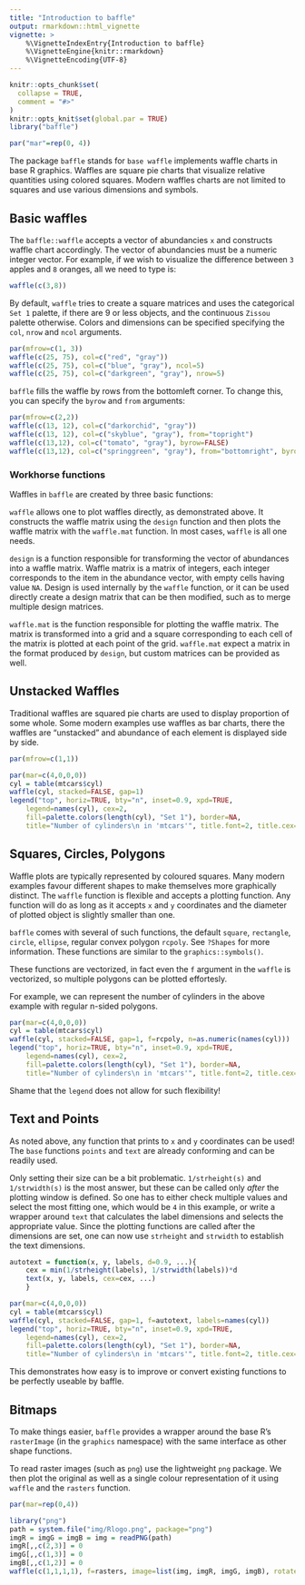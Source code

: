 ```yaml
---
title: "Introduction to baffle"
output: rmarkdown::html_vignette
vignette: >
    %\VignetteIndexEntry{Introduction to baffle}
    %\VignetteEngine{knitr::rmarkdown}
    %\VignetteEncoding{UTF-8}
---
```


```r
knitr::opts_chunk$set(
  collapse = TRUE,
  comment = "#>"
)
knitr::opts_knit$set(global.par = TRUE)
library("baffle")
```

```r
par("mar"=rep(0, 4))
```

The package `baffle` stands for `base waffle` implements waffle charts in base R graphics.
Waffles are square pie charts that visualize relative quantities using colored squares.
Modern waffles charts are not limited to squares and use various dimensions and symbols.


## Basic waffles
The `baffle::waffle` accepts a vector of abundancies `x` and constructs waffle chart accordingly.
The vector of abundancies must be a numeric integer vector. For example, if we wish to visualize
the difference between `3` apples and `8` oranges, all we need to type is:

```r
waffle(c(3,8))
```

By default, `waffle` tries to create a square matrices and uses the categorical `Set 1` palette,
if there are 9 or less objects, and the continuous `Zissou` palette otherwise.
Colors and dimensions can be specified specifying the `col`, `nrow` and `ncol` arguments.

```r
par(mfrow=c(1, 3))
waffle(c(25, 75), col=c("red", "gray"))
waffle(c(25, 75), col=c("blue", "gray"), ncol=5)
waffle(c(25, 75), col=c("darkgreen", "gray"), nrow=5)
```

`baffle` fills the waffle by rows from the bottomleft corner.
To change this, you can specify the `byrow` and `from` arguments:

```r
par(mfrow=c(2,2))
waffle(c(13, 12), col=c("darkorchid", "gray"))
waffle(c(13, 12), col=c("skyblue", "gray"), from="topright")
waffle(c(13,12), col=c("tomato", "gray"), byrow=FALSE)
waffle(c(13,12), col=c("springgreen", "gray"), from="bottomright", byrow=FALSE)
```

### Workhorse functions
Waffles in `baffle` are created by three basic functions:

`waffle` allows one to plot waffles directly, as demonstrated above. It constructs the waffle matrix
using the `design` function and then plots the waffle matrix with the `waffle.mat` function.
In most cases, `waffle` is all one needs.

`design` is a function responsible for transforming the vector of abundances into a waffle matrix.
Waffle matrix is a matrix of integers, each integer corresponds to the item in the abundance vector,
with empty cells having value `NA`. Design is used internally by the `waffle` function, or it can be
used directly create a design matrix that can be then modified, such as to merge multiple design
matrices.

`waffle.mat` is the function responsible for plotting the waffle matrix. The matrix is transformed
into a grid and a square corresponding to each cell of the matrix is plotted at each point of the
grid. `waffle.mat` expect a matrix in the format produced by `design`, but custom matrices can be
provided as well.

## Unstacked Waffles
Traditional waffles are squared pie charts are used to display proportion of some whole.
Some modern examples use waffles as bar charts, there the waffles are "unstacked" and abundance
of each element is displayed side by side.

```r
par(mfrow=c(1,1))
```

```r
par(mar=c(4,0,0,0))
cyl = table(mtcars$cyl)
waffle(cyl, stacked=FALSE, gap=1)
legend("top", horiz=TRUE, bty="n", inset=0.9, xpd=TRUE,
    legend=names(cyl), cex=2,
    fill=palette.colors(length(cyl), "Set 1"), border=NA,
    title="Number of cylinders\n in 'mtcars'", title.font=2, title.cex=1.5)
```

## Squares, Circles, Polygons
Waffle plots are typically represented by coloured squares. Many modern examples favour different
shapes to make themselves more graphically distinct. The `waffle` function is flexible and accepts
a plotting function. Any function will do as long as it accepts `x` and `y` coordinates and
the diameter of plotted object is slightly smaller than one.

`baffle` comes with several of such functions, the default `square`, `rectangle`, `circle`,
`ellipse`, regular convex polygon `rcpoly`. See `?Shapes` for more information.
These functions are similar to the `graphics::symbols()`.

These functions are vectorized, in fact even the `f` argument in the `waffle` is vectorized, so
multiple polygons can be plotted effortesly.

For example, we can represent the number of cylinders in the above example with regular n-sided
polygons.

```r
par(mar=c(4,0,0,0))
cyl = table(mtcars$cyl)
waffle(cyl, stacked=FALSE, gap=1, f=rcpoly, n=as.numeric(names(cyl)))
legend("top", horiz=TRUE, bty="n", inset=0.9, xpd=TRUE,
    legend=names(cyl), cex=2,
    fill=palette.colors(length(cyl), "Set 1"), border=NA,
    title="Number of cylinders\n in 'mtcars'", title.font=2, title.cex=1.5)
```

Shame that the `legend` does not allow for such flexibility!

## Text and Points

As noted above, any function that prints to `x` and `y` coordinates can be used!
The `base` functions `points` and `text` are already conforming and can be readily used.

Only setting their size can be a bit problematic. `1/strheight(s)` and `1/strwidth(s)` is the most
answer, but these can be called only *after* the plotting window is defined.
So one has to either check multiple values and select the most fitting one, which would be `4`
in this example, or write a wrapper around `text` that calculates the label dimensions and selects the appropriate
value. Since the plotting functions are called after the dimensions are set, one can now use
`strheight` and `strwidth` to establish the text dimensions.

```r
autotext = function(x, y, labels, d=0.9, ...){
    cex = min(1/strheight(labels), 1/strwidth(labels))*d
    text(x, y, labels, cex=cex, ...)
    }

par(mar=c(4,0,0,0))
cyl = table(mtcars$cyl)
waffle(cyl, stacked=FALSE, gap=1, f=autotext, labels=names(cyl))
legend("top", horiz=TRUE, bty="n", inset=0.9, xpd=TRUE,
    legend=names(cyl), cex=2,
    fill=palette.colors(length(cyl), "Set 1"), border=NA,
    title="Number of cylinders\n in 'mtcars'", title.font=2, title.cex=1.5)
```

This demonstrates how easy is to improve or convert existing functions to be perfectly useable by baffle.

## Bitmaps
To make things easier, `baffle` provides a wrapper around the base R's `rasterImage` (in the `graphics` namespace) with the same interface as other shape functions.

To read raster images (such as `png`) use the lightweight `png` package.
We then plot the original as well as a single colour representation of it using `waffle` and the `rasters` function.

```r
par(mar=rep(0,4))
```

```r
library("png")
path = system.file("img/Rlogo.png", package="png")
imgR = imgG = imgB = img = readPNG(path)
imgR[,,c(2,3)] = 0
imgG[,,c(1,3)] = 0
imgB[,,c(1,2)] = 0
waffle(c(1,1,1,1), f=rasters, image=list(img, imgR, imgG, imgB), rotate=c(0,30,60,90))
```
